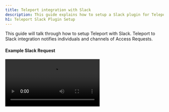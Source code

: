 ```yaml
---
title: Teleport integration with Slack
description: This guide explains how to setup a Slack plugin for Teleport for privilege elevation approvals.
h1: Teleport Slack Plugin Setup
---
```


This guide will talk through how to setup Teleport with Slack. Teleport to Slack integration notifies individuals and channels of Access Requests.

#### Example Slack Request

<video controls>
  <source
    src="../../../img/enterprise/plugins/slack/slack.mp4"
    type="video/mp4"
  />

  <source
    src="../../../img/enterprise/plugins/slack/slack.webm"
    type="video/webm"
  />

  Your browser does not support the video tag.
</video>

## Setup

### Prerequisites

This guide assumes that you have:

- A running Teleport Cluster.
- Admin privileges with access to `tctl`.
- Slack Admin Privileges to create an app and install it to your workspace.

Teleport Cloud requires connecting through the proxy service (`mytenant.teleport.sh:443`).
If you want the Slack plugin to connect through the web port (`teleport.example.com:443`) follow the Teleport Cloud instructions.
OpenSource and Enterprise installations can connect to the auth service (`auth.example.com:3025`) directly.


### Installing the Teleport Slack Plugin

We recommend installing the Teleport Plugins alongside the Teleport Proxy. This is an ideal
location as plugins have a low memory footprint, and will require both public internet access
and Teleport Auth access. We currently only provide linux-amd64 binaries, you can also compile
these plugins from [source](https://github.com/gravitational/teleport-plugins/tree/master/access/slack).

**Install the plugin**

<Tabs>
<TabItem label="Download">
  ```code
  $ curl -L -O https://get.gravitational.com/teleport-access-slack-v(=teleport.version=)-linux-amd64-bin.tar.gz
  $ tar -xzf teleport-access-slack-v(=teleport.version=)-linux-amd64-bin.tar.gz
  ```
  Run `./teleport-access-slack/install`, or manually place `./teleport-access-slack/teleport-slack`
  into an appropriate location within the sytem's PATH. e.g. `/usr/bin`, `/usr/local/bin`.
  ```
  $ cd teleport-access-slack
  $ sudo ./install
  ```
</TabItem>
<TabItem label="From Source">
  To install from source you need `git` and `go >= (=teleport.golang=)` installed.

  ```code
  # Checkout teleport-plugins
  $ git clone https://github.com/gravitational/teleport-plugins.git
  $ cd teleport-plugins/access/slack
  $ make
```
  Place `./teleport-access-slack/teleport-slack` into an appropriate location within the sytem's PATH. e.g. `/usr/bin`, `/usr/local/bin`.
</TabItem>
</Tabs>

### Create User and Role for the plugin

<Tabs>
  <TabItem label="OpenSource, Enterprise" scope={["oss","enterprise"]}>
Log into the Teleport Authentication Server, this is where you normally run `tctl`. Create a
new user and role that only has API access to the `access_request` API. The below script
will create a yaml resource file for a new user and role.
</TabItem>
  <TabItem label="Cloud" scope={["cloud"]}>

The Teleport Cloud requires authenticating with a role that has [`impersonation`](https://goteleport.com/docs/access-controls/guides/impersonation/)
rights and can create the `access-plugin` role and user. Login in with `tsh` with a user that has this role or has a role with these allows.
```
kind: role
version: v5
metadata:
  name: plugin-admin
spec:
  allow:
    impersonate:
      roles:
      - access-plugin
      users:
      - access-plugin
    rules:
      - resources: ['roles']
        verbs: ['create','update','read','list','delete']
      - resources: ['user']
        verbs: ['create','update','read','list','delete']

```
  </TabItem>
  
</Tabs>

Create a non-interactive bot `access-plugin` user and role.

```yaml
kind: user
version: v2
metadata:
  name: access-plugin
spec:
  roles: ['access-plugin']
---
kind: role
version: v5
metadata:
  name: access-plugin
spec:
  allow:
    rules:
      - resources: ['access_request']
        verbs: ['list', 'read']
      - resources: ['access_plugin_data']
        verbs: ['update']
```

Here and below follow along and create yaml resources using `tctl create -f`:

```
$ tctl create -f access.yaml
```

<Admonition type="tip">
  If you're using other plugins, you might want to create different users and roles for different plugins
</Admonition>

#### Export access-plugin Certificates

The Teleport Slack plugin uses the `access-plugin` user when sending requests to the 
Teleport Auth server. To include the user's credentials in Teleport API requests, we 
generate TLS and SSH certificates for the user, using [`tctl auth sign`](../../setup/reference/cli.mdx#tctl-auth-sign).

```code
$ tctl auth sign --user=access-plugin --out="access-plugin.pem" --ttl=2190h
# ...
# create a data directory to hold certificate files for the plugin.
$ sudo mkdir -p /var/lib/teleport/plugins/slack
$ sudo mv access-plugin.pem /var/lib/teleport/plugins/slack/access-plugin.pem
```

The above sequence should generate one PEM encoded file with the `access-plugin` user's certificates
and place it in "/var/lib/teleport/plugins/slack" where we can reference it when [configuring the plugin](#configuring-teleport-slack-plugin).

<Admonition
  type="note"
  title="Certificate Lifetime"
>
  By default, [`tctl auth sign`](../../setup/reference/cli.mdx#tctl-auth-sign) produces certificates with a relatively short lifetime.
  For production deployments, the `--ttl` flag can be used to ensure a more practical certificate lifetime. `--ttl=8760h` exports a 1 year token.
</Admonition>

### Create Slack App

You'll need to:

1. Create a new app, pick a name and select a workspace it belongs to.
2. Add OAuth Scopes. This is required by Slack for the app to be installed — we'll only need a single scope to post messages to your Slack account.
3. Obtain OAuth token

#### Creating a New Slack app

Visit [https://api.slack.com/apps](https://api.slack.com/apps) to create a new Slack App.

**App Name:** Teleport<br/>
**Development Slack Workspace:** Pick the workspace you'd like the requests to show up in. <br/>
**App Icon:** <a href="../../../img/enterprise/plugins/teleport_bot@2x.png" download>Download Teleport Bot Icon</a>

![Create Slack App](../../../img/enterprise/plugins/slack/Create-a-Slack-App.png)

#### Selecting OAuth Scopes

On the App screen, go to “OAuth and Permissions” under Features in the sidebar menu. Then scroll to Scopes, and add `chat:write, incoming-webhook, users:read, users:read.email` scopes so that our plugin can post messages to your Slack channels.

![API Scopes](../../../img/enterprise/plugins/slack/api-scopes.png)

#### Obtain OAuth Token

![OAuth Tokens](../../../img/enterprise/plugins/slack/OAuth.png)

#### Add to Workspace

![OAuth Tokens](../../../img/enterprise/plugins/slack/Slackbot-Permissions.png)
After adding to the workspace, you still need to invite the bot to the channel. Do this by using the @ command,
and inviting them to the channel.
![Invite bot to channel](../../../img/enterprise/plugins/slack/invite-user-to-team.png)

### Configuring Teleport Slack Plugin

Teleport Slack uses a config file in TOML format. Generate a boilerplate config by
running the following command and place it in the `/etc` directory where it can be
read by the plugin.

```code
$ teleport-slack configure > teleport-slack.toml
$ sudo mv teleport-slack.toml /etc
```

#### Editing the config file

We need to edit the config files with values specific to your Teleport and Slack App intances.

Open the config file we just generated - `/etc/teleport-slack.toml` - and you should see the following fields which we need to edit.

**`[teleport]`**

This section is used to connect to your Teleport Auth Server.

`addr`: set this to the your Auth Server address, Reverse Tunnel address,
or Proxy address. This address must be reachable from the Teleport Slack Plugin.

<Admonition
  type="note"
  title="Cloud Proxy Address"
>
  For Teleport Cloud, the Auth Server must be reached through the Teleport Proxy address. e.g. "teleport.example.com:443".
</Admonition>

`identity`: set this to the path to the identity file generated in the [export certificates](#export-access-plugin-certificates) section.

```toml
identity = "/var/lib/teleport/plugins/slack/access-plugin.pem"
```
 
**`[slack]`**

This section is used to connect to your Slack workspace.

`token`: set this to the token found in the [Obtain OAuth Token](#obtain-oauth-token) section

**`[role_to_recipients]`**

This section is used to configure where the plugin will send access requests
in the Slack workspace.

Provide one or more mappings from a role to recipient(s). Each recipient must be a slack email or channel. Example:

```toml
[role_to_recipients]
# A wildcard `*` entry must be provided to map un-entered roles to default recipients.
"*" = ["admin@email.com", "admin-slack-channel"]
"dev" = "dev-slack-channel"
```

**`[log]`**

This section can be changed to change the plugin's logging attributes.

`output`: where to output logs - can be set to `stdout`, `stderr`, or a log folder.

`severity`: what severity to log with - can be `INFO`, `ERROR`, `DEBUG`, or `WARN`.

In Slack section, use the OAuth token provided by Slack.

## Test Run

Assuming that Teleport is running, you've created the Slack app, and the plugin is
configured, you can now run the plugin and test the workflow!

```code
$ teleport-slack start
```

If everything works fine, the log output should look like this:

```code
$ teleport-slack start
INFO   Starting Teleport Access Slack Plugin 7.2.1: slack/app.go:80
INFO   Plugin is ready slack/app.go:101
```

### Testing the approval workflow

Create an access request with and check if the plugin works as expected with the following steps.

### Creating an access request

<Tabs>
<TabItem label="As admin">
  A Teleport admin can create an access request for another user with `tctl`.
  ```code
  # Replace USERNAME with a Teleport local user, and TARGET_ROLE with a Teleport Role
  $ tctl request create USERNAME --roles=TARGET_ROLE
  ```
</TabItem>
<TabItem label="As user">
  Users can use `tsh` to create an access request and login with approved roles.
  ```code
  # Replace TARGET_ROLE with a Teleport Role
  $ tsh request new --roles=TARGET_ROLE
  Seeking request approval... (id: 8f77d2d1-2bbf-4031-a300-58926237a807)
  ```
</TabItem>
</Tabs>

The configured slack recipients should receive a new message notification of a new pending request.

### Resolve the request

<Tabs>
<TabItem label="As admin">
  ```code
  # Replace REQUEST_ID with the id of the request
  $ tctl request approve REQUEST_ID
  $ tctl request deny REQUEST_ID
  ```
</TabItem>
<TabItem label="As user">
  ```code
  # Replace REQUEST_ID with the id of the request
  $ tsh request review --approve REQUEST_ID
  $ tsh request review --deny REQUEST_ID
  ```
</TabItem>
</Tabs>

Once the request is resolved, the slack bot will make an emoji reaction of ✅ or ❌ on the slack 
message depending on the new resolve state.

### Setup with SystemD

In production, we recommend starting teleport plugin daemon via an init system like systemd .
Here's the recommended Teleport Plugin service unit file for systemd:

```ini
(!examples/systemd/plugins/teleport-slack.service!)
```

Save this as `teleport-slack.service`.

## Audit Log

The plugin will let anyone with access to the Slack Channel so it's
important to review Teleport' audit log.

## Feedback

If you have any issues with this plugin please create an [issue here](https://github.com/gravitational/teleport-plugins/issues/new).

